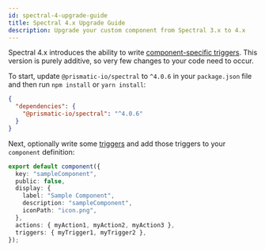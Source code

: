```yaml
---
id: spectral-4-upgrade-guide
title: Spectral 4.x Upgrade Guide
description: Upgrade your custom component from Spectral 3.x to 4.x
---
```


Spectral 4.x introduces the ability to write [component-specific triggers](custom-components/writing-custom-components.mdx#writing-triggers).
This version is purely additive, so very few changes to your code need to occur.

To start, update `@prismatic-io/spectral` to `^4.0.6` in your `package.json` file and then run `npm install` or `yarn install`:

```json
{
  "dependencies": {
    "@prismatic-io/spectral": "^4.0.6"
  }
}
```

Next, optionally write some [triggers](custom-components/writing-custom-components.mdx#writing-triggers) and add those triggers to your `component` definition:

```typescript {10}
export default component({
  key: "sampleComponent",
  public: false,
  display: {
    label: "Sample Component",
    description: "sampleComponent",
    iconPath: "icon.png",
  },
  actions: { myAction1, myAction2, myAction3 },
  triggers: { myTrigger1, myTrigger2 },
});
```
